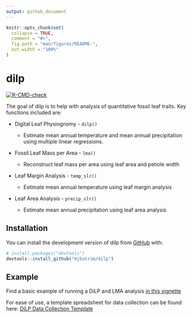 ```yaml
---
output: github_document
---
```


<!-- README.md is generated from README.Rmd. Please edit that file -->

```r
knitr::opts_chunk$set(
  collapse = TRUE,
  comment = "#>",
  fig.path = "man/figures/README-",
  out.width = "100%"
)
```

# dilp

<!-- badges: start -->

[![R-CMD-check](https://github.com/mjbutrim/dilp/actions/workflows/R-CMD-check.yaml/badge.svg)](https://github.com/mjbutrim/dilp/actions/workflows/R-CMD-check.yaml)
<!-- badges: end -->

The goal of dilp is to help with analysis of quantitative fossil leaf traits. Key functions included are:

-   Digital Leaf Physiognomy - `dilp()`

    -   Estimate mean annual temperature and mean annual precipitation using multiple linear regressions.
    

-   Fossil Leaf Mass per Area - `lma()`

    -   Reconstruct leaf mass per area using leaf area and petiole width
    

-   Leaf Margin Analysis - `temp_slr()`

    -   Estimate mean annual temperature using leaf margin analysis
    

-   Leaf Area Analysis - `precip_slr()`

    -   Estimate mean annual precipitation using leaf area analysis
    

## Installation

You can install the development version of dilp from [GitHub](https://github.com/) with:

``` r
# install.packages("devtools")
devtools::install_github("mjbutrim/dilp")
```

## Example

Find a basic example of running a DiLP and LMA analysis [in this vignette](https://mjbutrim.github.io/dilp/articles/dilp.html)

For ease of use, a template spreadsheet for data collection can be found here: [DiLP Data Collection Template](https://drive.google.com/file/d/1UYAd0u2fIn2QCLF6aKKzTj6KPaAPv0d1/view?usp=sharing)
